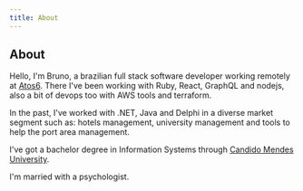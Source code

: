 ```yaml
---
title: About
---
```


## About

Hello, I'm Bruno, a brazilian full stack software developer working remotely at
[Atos6](https://www.atos6.com). There I've been working with Ruby, React, GraphQL and nodejs, also a
bit of devops too with AWS tools and terraform.

In the past, I've worked with .NET, Java and Delphi in a diverse market segment such as: hotels
management, university management and tools to help the port area management.

I've got a bachelor degree in Information Systems through
[Candido Mendes University](https://www.ucam-campos.br).

I'm married with a psychologist.
